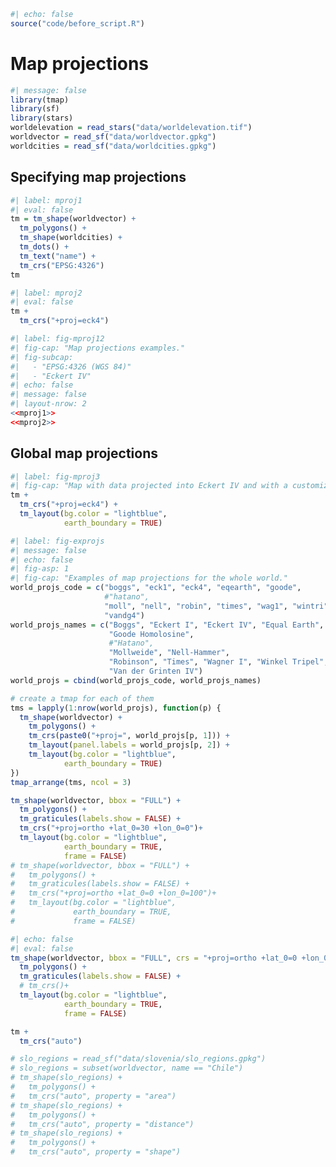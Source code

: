 ```r
#| echo: false
source("code/before_script.R")
```

# Map projections {#map-projections}

<!-- https://r-tmap.github.io/tmap/articles/foundations_crs -->
<!-- maybe also include map_boundary stuff here -->

<!-- global: -->

```r
#| message: false
library(tmap)
library(sf)
library(stars)
worldelevation = read_stars("data/worldelevation.tif")
worldvector = read_sf("data/worldvector.gpkg")
worldcities = read_sf("data/worldcities.gpkg")
```

## Specifying map projections

```r
#| label: mproj1
#| eval: false
tm = tm_shape(worldvector) +
  tm_polygons() +
  tm_shape(worldcities) +
  tm_dots() +
  tm_text("name") +
  tm_crs("EPSG:4326")
tm
```

```r
#| label: mproj2
#| eval: false
tm +
  tm_crs("+proj=eck4")
```

```r
#| label: fig-mproj12
#| fig-cap: "Map projections examples."
#| fig-subcap:
#|   - "EPSG:4326 (WGS 84)"
#|   - "Eckert IV"
#| echo: false
#| message: false
#| layout-nrow: 2
<<mproj1>>
<<mproj2>>
```

## Global map projections

<!-- tm + tm_style("natural") -->

```r
#| label: fig-mproj3
#| fig-cap: "Map with data projected into Eckert IV and with a customized style."
tm +
  tm_crs("+proj=eck4") +
  tm_layout(bg.color = "lightblue",
            earth_boundary = TRUE)
```

```r
#| label: fig-exprojs
#| message: false
#| echo: false
#| fig-asp: 1
#| fig-cap: "Examples of map projections for the whole world."
world_projs_code = c("boggs", "eck1", "eck4", "eqearth", "goode", 
                     #"hatano", 
                     "moll", "nell", "robin", "times", "wag1", "wintri",
                     "vandg4")
world_projs_names = c("Boggs", "Eckert I", "Eckert IV", "Equal Earth", 
                      "Goode Homolosine",
                      #"Hatano",
                      "Mollweide", "Nell-Hammer",
                      "Robinson", "Times", "Wagner I", "Winkel Tripel", 
                      "Van der Grinten IV")
world_projs = cbind(world_projs_code, world_projs_names)

# create a tmap for each of them
tms = lapply(1:nrow(world_projs), function(p) {
  tm_shape(worldvector) +
    tm_polygons() +
    tm_crs(paste0("+proj=", world_projs[p, 1])) +
    tm_layout(panel.labels = world_projs[p, 2]) +
    tm_layout(bg.color = "lightblue",
            earth_boundary = TRUE)
})
tmap_arrange(tms, ncol = 3)
```

<!-- https://proj.org/en/stable/operations/projections/index.html -->

<!-- maybe bbox could be a part of tm_crs? -->

```r
tm_shape(worldvector, bbox = "FULL") +
  tm_polygons() +
  tm_graticules(labels.show = FALSE) +
  tm_crs("+proj=ortho +lat_0=30 +lon_0=0")+
  tm_layout(bg.color = "lightblue",
            earth_boundary = TRUE,
            frame = FALSE)
# tm_shape(worldvector, bbox = "FULL") +
#   tm_polygons() +
#   tm_graticules(labels.show = FALSE) +
#   tm_crs("+proj=ortho +lat_0=0 +lon_0=100")+
#   tm_layout(bg.color = "lightblue",
#             earth_boundary = TRUE,
#             frame = FALSE)
```


```r
#| echo: false
#| eval: false
tm_shape(worldvector, bbox = "FULL", crs = "+proj=ortho +lat_0=0 +lon_0=100") +
  tm_polygons() +
  tm_graticules(labels.show = FALSE) +
  # tm_crs()+
  tm_layout(bg.color = "lightblue",
            earth_boundary = TRUE,
            frame = FALSE)
```

```r
tm + 
  tm_crs("auto")
```

<!-- local? -->
```r
# slo_regions = read_sf("data/slovenia/slo_regions.gpkg")
# slo_regions = subset(worldvector, name == "Chile")
# tm_shape(slo_regions) +
#   tm_polygons() +
#   tm_crs("auto", property = "area")
# tm_shape(slo_regions) +
#   tm_polygons() +
#   tm_crs("auto", property = "distance")
# tm_shape(slo_regions) +
#   tm_polygons() +
#   tm_crs("auto", property = "shape")
```

<!-- properies -->

<!-- specific: south pole? -->
